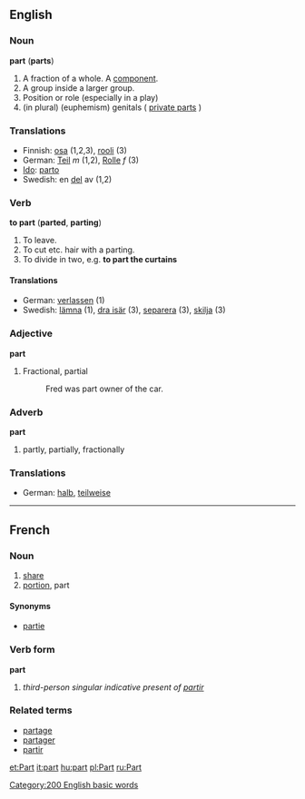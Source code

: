 ==English==
===Noun===
'''part''' ('''parts''')
#A fraction of a whole. A [[component]].
#A group inside a larger group.
#Position or role (especially in a play)
#(in plural) (euphemism) genitals ( [[private parts]] )

===Translations===
*Finnish: [[osa]] (1,2,3), [[rooli]] (3)
*German: [[Teil]] ''m'' (1,2), [[Rolle]] ''f'' (3)
*[[Ido]]: [[parto]]
*Swedish: en [[del]] av (1,2)  
===Verb===
'''to part''' ('''parted''', '''parting''')
#To leave.
#To cut etc. hair with a parting.
#To divide in two, e.g. '''to part the curtains'''

====Translations====
*German: [[verlassen]] (1)
*Swedish: [[lämna]] (1), [[dra isär]] (3), [[separera]] (3), [[skilja]] (3)

===Adjective===
'''part'''
#Fractional, partial
#:Fred was part owner of the car.

===Adverb===
'''part'''
#partly, partially, fractionally

===Translations===
*German: [[halb]], [[teilweise]]

[[Category:200 English basic words]]
----

==French==
===Noun===

# [[share]]
# [[portion]], part

====Synonyms====
*[[partie]]

===Verb form===
'''part'''

# ''third-person singular indicative present of [[partir]]''

===Related terms===
*[[partage]]
*[[partager]]
*[[partir]]

[[et:Part]]
[[it:part]]
[[hu:part]]
[[pl:Part]]
[[ru:Part]]